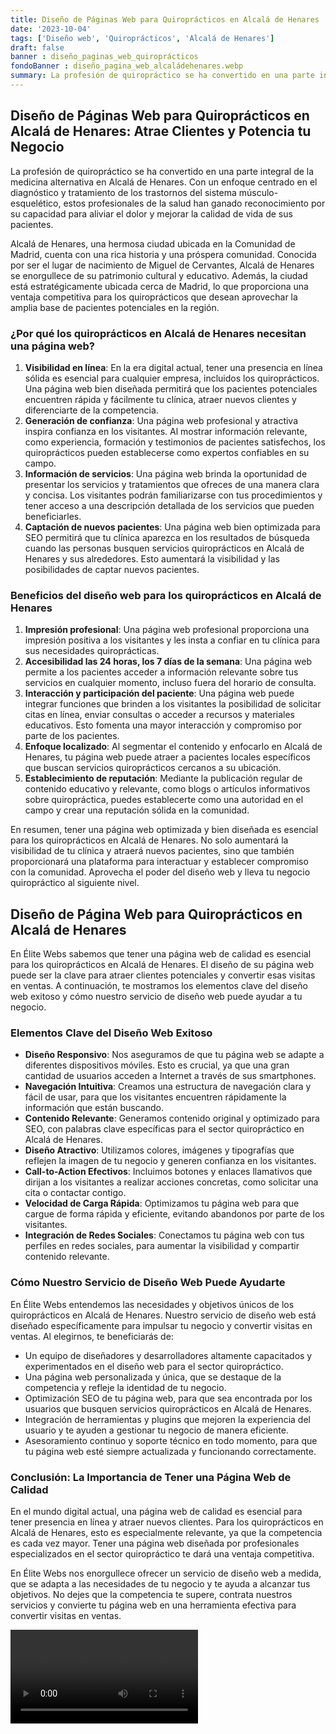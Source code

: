 ```yaml
---
title: Diseño de Páginas Web para Quiroprácticos en Alcalá de Henares
date: '2023-10-04'
tags: ['Diseño web', 'Quiroprácticos', 'Alcalá de Henares']
draft: false
banner : diseño_paginas_web_quiroprácticos
fondoBanner : diseño_pagina_web_alcaládehenares.webp
summary: La profesión de quiropráctico se ha convertido en una parte integral de la medicina alternativa en Alcalá de Henares. Con un enfoque centrado en el diagnóstico y tratamiento de los trastornos del sistema músculoesquelético, estos profesionales de la salud han ganado reconocimiento por su capacidad para aliviar el dolor y mejorar la calidad de vida de sus pacientes. 
---
```


## Diseño de Páginas Web para Quiroprácticos en Alcalá de Henares: Atrae Clientes y Potencia tu Negocio

La profesión de quiropráctico se ha convertido en una parte integral de la medicina alternativa en Alcalá de Henares. Con un enfoque centrado en el diagnóstico y tratamiento de los trastornos del sistema músculo-esquelético, estos profesionales de la salud han ganado reconocimiento por su capacidad para aliviar el dolor y mejorar la calidad de vida de sus pacientes. 

Alcalá de Henares, una hermosa ciudad ubicada en la Comunidad de Madrid, cuenta con una rica historia y una próspera comunidad. Conocida por ser el lugar de nacimiento de Miguel de Cervantes, Alcalá de Henares se enorgullece de su patrimonio cultural y educativo. Además, la ciudad está estratégicamente ubicada cerca de Madrid, lo que proporciona una ventaja competitiva para los quiroprácticos que desean aprovechar la amplia base de pacientes potenciales en la región.

### ¿Por qué los quiroprácticos en Alcalá de Henares necesitan una página web?

1. **Visibilidad en línea**: En la era digital actual, tener una presencia en línea sólida es esencial para cualquier empresa, incluidos los quiroprácticos. Una página web bien diseñada permitirá que los pacientes potenciales encuentren rápida y fácilmente tu clínica, atraer nuevos clientes y diferenciarte de la competencia.
2. **Generación de confianza**: Una página web profesional y atractiva inspira confianza en los visitantes. Al mostrar información relevante, como experiencia, formación y testimonios de pacientes satisfechos, los quiroprácticos pueden establecerse como expertos confiables en su campo.
3. **Información de servicios**: Una página web brinda la oportunidad de presentar los servicios y tratamientos que ofreces de una manera clara y concisa. Los visitantes podrán familiarizarse con tus procedimientos y tener acceso a una descripción detallada de los servicios que pueden beneficiarles.
4. **Captación de nuevos pacientes**: Una página web bien optimizada para SEO permitirá que tu clínica aparezca en los resultados de búsqueda cuando las personas busquen servicios quiroprácticos en Alcalá de Henares y sus alrededores. Esto aumentará la visibilidad y las posibilidades de captar nuevos pacientes.

### Beneficios del diseño web para los quiroprácticos en Alcalá de Henares

1. **Impresión profesional**: Una página web profesional proporciona una impresión positiva a los visitantes y les insta a confiar en tu clínica para sus necesidades quiroprácticas.
2. **Accesibilidad las 24 horas, los 7 días de la semana**: Una página web permite a los pacientes acceder a información relevante sobre tus servicios en cualquier momento, incluso fuera del horario de consulta.
3. **Interacción y participación del paciente**: Una página web puede integrar funciones que brinden a los visitantes la posibilidad de solicitar citas en línea, enviar consultas o acceder a recursos y materiales educativos. Esto fomenta una mayor interacción y compromiso por parte de los pacientes.
4. **Enfoque localizado**: Al segmentar el contenido y enfocarlo en Alcalá de Henares, tu página web puede atraer a pacientes locales específicos que buscan servicios quiroprácticos cercanos a su ubicación.
5. **Establecimiento de reputación**: Mediante la publicación regular de contenido educativo y relevante, como blogs o artículos informativos sobre quiropráctica, puedes establecerte como una autoridad en el campo y crear una reputación sólida en la comunidad.

En resumen, tener una página web optimizada y bien diseñada es esencial para los quiroprácticos en Alcalá de Henares. No solo aumentará la visibilidad de tu clínica y atraerá nuevos pacientes, sino que también proporcionará una plataforma para interactuar y establecer compromiso con la comunidad. Aprovecha el poder del diseño web y lleva tu negocio quiropráctico al siguiente nivel.

<GifSeo />

<Cta />

## Diseño de Página Web para Quiroprácticos en Alcalá de Henares

En Élite Webs sabemos que tener una página web de calidad es esencial para los quiroprácticos en Alcalá de Henares. El diseño de su página web puede ser la clave para atraer clientes potenciales y convertir esas visitas en ventas. A continuación, te mostramos los elementos clave del diseño web exitoso y cómo nuestro servicio de diseño web puede ayudar a tu negocio.

### Elementos Clave del Diseño Web Exitoso

- **Diseño Responsivo**: Nos aseguramos de que tu página web se adapte a diferentes dispositivos móviles. Esto es crucial, ya que una gran cantidad de usuarios acceden a Internet a través de sus smartphones.
- **Navegación Intuitiva**: Creamos una estructura de navegación clara y fácil de usar, para que los visitantes encuentren rápidamente la información que están buscando.
- **Contenido Relevante**: Generamos contenido original y optimizado para SEO, con palabras clave específicas para el sector quiropráctico en Alcalá de Henares.
- **Diseño Atractivo**: Utilizamos colores, imágenes y tipografías que reflejen la imagen de tu negocio y generen confianza en los visitantes.
- **Call-to-Action Efectivos**: Incluimos botones y enlaces llamativos que dirijan a los visitantes a realizar acciones concretas, como solicitar una cita o contactar contigo.
- **Velocidad de Carga Rápida**: Optimizamos tu página web para que cargue de forma rápida y eficiente, evitando abandonos por parte de los visitantes.
- **Integración de Redes Sociales**: Conectamos tu página web con tus perfiles en redes sociales, para aumentar la visibilidad y compartir contenido relevante.

### Cómo Nuestro Servicio de Diseño Web Puede Ayudarte

En Élite Webs entendemos las necesidades y objetivos únicos de los quiroprácticos en Alcalá de Henares. Nuestro servicio de diseño web está diseñado específicamente para impulsar tu negocio y convertir visitas en ventas. Al elegirnos, te beneficiarás de:

- Un equipo de diseñadores y desarrolladores altamente capacitados y experimentados en el diseño web para el sector quiropráctico.
- Una página web personalizada y única, que se destaque de la competencia y refleje la identidad de tu negocio.
- Optimización SEO de tu página web, para que sea encontrada por los usuarios que busquen servicios quiroprácticos en Alcalá de Henares.
- Integración de herramientas y plugins que mejoren la experiencia del usuario y te ayuden a gestionar tu negocio de manera eficiente.
- Asesoramiento continuo y soporte técnico en todo momento, para que tu página web esté siempre actualizada y funcionando correctamente.

### Conclusión: La Importancia de Tener una Página Web de Calidad

En el mundo digital actual, una página web de calidad es esencial para tener presencia en línea y atraer nuevos clientes. Para los quiroprácticos en Alcalá de Henares, esto es especialmente relevante, ya que la competencia es cada vez mayor. Tener una página web diseñada por profesionales especializados en el sector quiropráctico te dará una ventaja competitiva.

En Élite Webs nos enorgullece ofrecer un servicio de diseño web a medida, que se adapta a las necesidades de tu negocio y te ayuda a alcanzar tus objetivos. No dejes que la competencia te supere, contrata nuestros servicios y convierte tu página web en una herramienta efectiva para convertir visitas en ventas.

<Video />

<CtaBot job='Quiroprácticos' city='Alcalá de Henares'/>

<Gmaps query='Alcalá de Henares+españa+maps' />